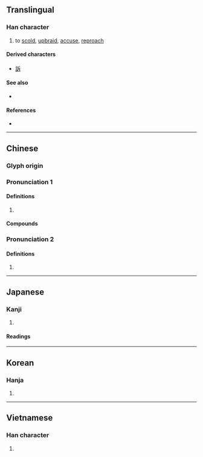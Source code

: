 {{also|斤}}
{{character info/new}}

==Translingual==

===Han character===
{{Han char|rn=69|rad=斤|as=01|sn=5|four=72231|canj=HMY|ids=⿻斤丶}}

# to [[scold]], [[upbraid]], [[accuse]], [[reproach]]

====Derived characters====
* [[訴]]

====See also====
* {{l|mul|斤}} <!-- graphically similar -->

====References====
* {{Han ref|kx=0479.050|dkj=13535|dj=0837.240|hdz=32022.030|uh=65A5|ud=26021|bh=A5B8|bd=42424}}

----

==Chinese==
{{zh-forms}}

===Glyph origin===
{{Han etym}}

===Pronunciation 1===
{{zh-pron
|m=chì
|c=cik1
|h=pfs=
|md=
|mn=qz:thiak/tw,xm,zz:thek/qz,xm,zz:thak
|mn_note=thiak/thek - literary; thak - vernacular
|w=
|mc=2
|oc=1,2
|cat=
}}

====Definitions====
{{zh-hanzi}}

# {{rfdef|lang=zh}}

====Compounds====
{{zh-der|充斥|呵斥|喝斥|嚴斥|屏斥|怒斥|拒斥|指斥|排斥|排斥命題|排斥異己|揮斥|擯斥|斥候|斥力|斥喝|斥土|斥地|斥埴|斥堠|斥大|斥斥|斥罵|斥罷|斥責|斥資|斥賣|斥退|斥逐|斥革|斥騎|斥鷃|斥鹵|申斥|痛斥|直斥|罷斥|訓斥|訶斥|貶斥|遷斥|鄙斥|駁斥}}

===Pronunciation 2===
{{zh-pron
|m=chè
|mc=1
|oc=n,1
|cat=
}}

====Definitions====
{{zh-hanzi}}

# {{zh-only|斥山}}

----

==Japanese==

===Kanji===
{{ja-kanji|grade=c|rs=斤01}}

# {{l|en|retreat}}

====Readings====
{{ja-readings
|goon=しゃく
|kanon=せき
|kun=しりぞ-ける
}}

----

==Korean==

===Hanja===
{{ko-hanja|hangeul=척|eumhun=|rv=cheok|mr=ch'ŏk|y=chek}}

# {{defn|lang=ko|sort=斤01}}

----

==Vietnamese==

===Han character===
{{vi-hantu|[[xịch]], [[xệch]], [[xích]], [[sệch]], [[xếch]]|rs=斤01}}

# {{defn|lang=vi|sort=斤01}}